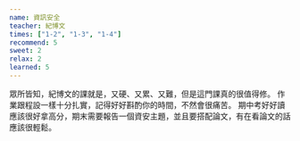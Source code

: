 ```yaml
---
name: 資訊安全
teacher: 紀博文
times: ["1-2", "1-3", "1-4"]
recommend: 5
sweet: 2
relax: 2
learned: 5
---
```

眾所皆知，紀博文的課就是，又硬、又累、又難，但是這門課真的很值得修。
作業跟程設一樣十分扎實，記得好好斟酌你的時間，不然會很痛苦。
期中考好好讀應該很好拿高分，期末需要報告一個資安主題，並且要搭配論文，有在看論文的話應該很輕鬆。
